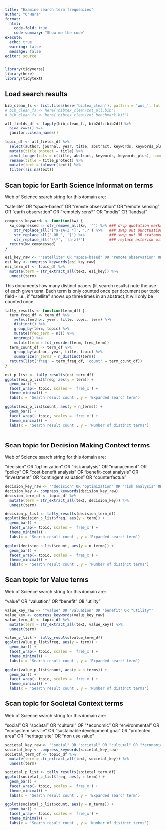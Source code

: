 ```yaml
---
title: "Examine search term frequencies"
author: "O'Hara"
format: 
  html:
    code-fold: true
    code-summary: "Show me the code"
execute:
  echo: true
  warning: false
  message: false
editor: source
---
```


```r
library(tidyverse)
library(here)
library(tidytext)
```

## Load search results

```r
bib_clean_fs <- list.files(here('bibtex_clean'), pattern = 'wos_', full.names = TRUE)
# bib_clean_fs <- here('bibtex_clean/zot_all.bib')
# bib_clean_fs <- here('bibtex_clean/zot_benchmark.bib')

all_fields_df <- lapply(bib_clean_fs, bib2df::bib2df) %>%
  bind_rows() %>%
  janitor::clean_names()

topic_df <- all_fields_df %>%
  select(author, journal, year, title, abstract, keywords, keywords_plus, web_of_science_categories) %>%
  mutate(title_protect = title) %>%
  pivot_longer(cols = c(title, abstract, keywords, keywords_plus), names_to = 'topic', values_to = 'text') %>%
  rename(title = title_protect) %>%
  mutate(text = tolower(text)) %>%
  filter(!is.na(text))
```

## Scan topic for Earth Science Information terms

Web of Science search string for this domain are:

"satellite" OR "space-based" OR "remote observation" OR "remote sensing" OR "earth observation" OR "remotely sens*" OR "modis" OR "landsat"

```r
compress_keywords <- function(kw) {
  kw_compressed <- str_remove_all(kw, '"') %>% ### drop quotation marks
    str_replace_all('[^a-zA-Z *]', '.?') %>%   ### swap out punctuation for zero or one-space regex match
    str_replace_all(' OR ', '|') %>%           ### swap out OR statements with or operator    
    str_replace_all('\\*', '[a-z]*')           ### replace asterisk with regex match for one or more letters
  return(kw_compressed)
}
```


```r
esi_key_raw <- '"satellite" OR "space-based" OR "remote observation" OR "remote sensing" OR "earth observation" OR "remotely sens*" OR "modis" OR "landsat"'
esi_key <- compress_keywords(esi_key_raw)
esi_term_df <- topic_df %>%
  mutate(term = str_extract_all(text, esi_key)) %>%
  unnest(term)
```

This documents how many distinct papers (lit search results) note the use of each given term.  Each term is only counted once per document per topic field - i.e., if "satellite" shows up three times in an abstract, it will only be counted once.

```r
tally_results <- function(term_df) {
  term_freq_df <- term_df %>%
    select(author, year, title, topic, term) %>%
    distinct() %>%
    group_by(term, topic) %>%
    mutate(freq_term = n()) %>%
    ungroup() %>%
    mutate(term = fct_reorder(term, freq_term))
  term_count_df <- term_df %>%
    group_by(author, year, title, topic) %>%
    summarize(n_terms = n_distinct(term))
  return(list('freq' = term_freq_df, 'count' = term_count_df))
}
```


```r
esi_p_list <- tally_results(esi_term_df)
ggplot(esi_p_list$freq, aes(y = term)) +
  geom_bar() +
  facet_wrap(~ topic, scales = 'free_x') +
  theme_minimal() +
  labs(x = 'Search result count', y = 'Expanded search term')

ggplot(esi_p_list$count, aes(y = n_terms)) +
  geom_bar() +
  facet_wrap(~ topic, scales = 'free_x') +
  theme_minimal() +
  labs(x = 'Search result count', y = 'Number of distinct terms')
  
```


## Scan topic for Decision Making Context terms

Web of Science search string for this domain are:

"decision" OR "optimization" OR "risk analysis" OR "management" OR "policy" OR "cost-benefit analysis" OR "benefit-cost analysis" OR "investment" OR "contingent valuation" OR "counterfactual"

```r
decision_key_raw <- '"decision" OR "optimization" OR "risk analysis" OR "management" OR "policy" OR "cost-benefit analysis" OR "benefit-cost analysis" OR "investment" OR "contingent valuation" OR "counterfactual"'
decision_key <- compress_keywords(decision_key_raw)
decision_term_df <- topic_df %>%
  mutate(term = str_extract_all(text, decision_key)) %>%
  unnest(term)
```


```r
decision_p_list <- tally_results(decision_term_df)
ggplot(decision_p_list$freq, aes(y = term)) +
  geom_bar() +
  facet_wrap(~ topic, scales = 'free_x') +
  theme_minimal() +
  labs(x = 'Search result count', y = 'Expanded search term')

ggplot(decision_p_list$count, aes(y = n_terms)) +
  geom_bar() +
  facet_wrap(~ topic, scales = 'free_x') +
  theme_minimal() +
  labs(x = 'Search result count', y = 'Number of distinct terms')
```



## Scan topic for Value terms

Web of Science search string for this domain are:

"value" OR "valuation" OR "benefit" OR "utility"

```r
value_key_raw <- '"value" OR "valuation" OR "benefit" OR "utility"'
value_key <- compress_keywords(value_key_raw)
value_term_df <- topic_df %>%
  mutate(term = str_extract_all(text, value_key)) %>%
  unnest(term)
```


```r
value_p_list <- tally_results(value_term_df)
ggplot(value_p_list$freq, aes(y = term)) +
  geom_bar() +
  facet_wrap(~ topic, scales = 'free_x') +
  theme_minimal() +
  labs(x = 'Search result count', y = 'Expanded search term')

ggplot(value_p_list$count, aes(y = n_terms)) +
  geom_bar() +
  facet_wrap(~ topic, scales = 'free_x') +
  theme_minimal() +
  labs(x = 'Search result count', y = 'Number of distinct terms')
```



## Scan topic for Societal Context terms

Web of Science search string for this domain are:

"social" OR "societal" OR "cultural" OR "*economic" OR "environmental" OR "ecosystem service" OR "sustainable development goal" OR "protected area" OR "heritage site" OR "non use value"

```r
societal_key_raw <- '"social" OR "societal" OR "cultural" OR "*economic" OR "environmental" OR "ecosystem service" OR "sustainable development goal" OR "protected area" OR "heritage site" OR "non use value"'
societal_key <- compress_keywords(societal_key_raw)
societal_term_df <- topic_df %>%
  mutate(term = str_extract_all(text, societal_key)) %>%
  unnest(term)
```


```r
societal_p_list <- tally_results(societal_term_df)
ggplot(societal_p_list$freq, aes(y = term)) +
  geom_bar() +
  facet_wrap(~ topic, scales = 'free_x') +
  theme_minimal() +
  labs(x = 'Search result count', y = 'Expanded search term')

ggplot(societal_p_list$count, aes(y = n_terms)) +
  geom_bar() +
  facet_wrap(~ topic, scales = 'free_x') +
  theme_minimal() +
  labs(x = 'Search result count', y = 'Number of distinct terms')
```

